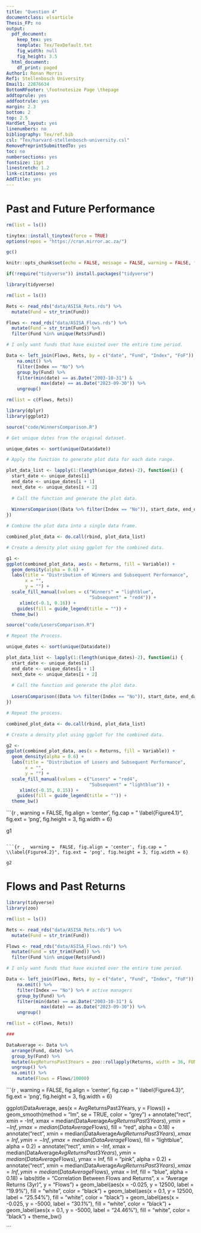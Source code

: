 ```yaml
---
title: "Question 4"
documentclass: elsarticle
Thesis_FP: no
output:
  pdf_document:
    keep_tex: yes
    template: Tex/TexDefault.txt
    fig_width: null
    fig_height: 3.5
  html_document:
    df_print: paged
Author1: Ronan Morris
Ref1: Stellenbosch University
Email1: 22876634
BottomRFooter: \footnotesize Page \thepage
addtoprule: yes
addfootrule: yes
margin: 2.3
bottom: 2
top: 2.5
HardSet_layout: yes
linenumbers: no
bibliography: Tex/ref.bib
csl: "Tex/harvard-stellenbosch-university.csl"
RemovePreprintSubmittedTo: yes
toc: no
numbersections: yes
fontsize: 11pt
linestretch: 1.2
link-citations: yes
AddTitle: yes
---
```


# Past and Future Performance 

```r

rm(list = ls())

tinytex::install_tinytex(force = TRUE)
options(repos = "https://cran.mirror.ac.za/")

gc() 

knitr::opts_chunk$set(echo = FALSE, message = FALSE, warning = FALSE, fig.width = 6, fig.height = 5, fig.pos="H", fig.pos = 'H')

if(!require("tidyverse")) install.packages("tidyverse")

library(tidyverse)

```

```r

rm(list = ls())

Rets <- read_rds("data/ASISA_Rets.rds") %>%
  mutate(Fund = str_trim(Fund)) 

Flows <- read_rds("data/ASISA_Flows.rds") %>%
  mutate(Fund = str_trim(Fund)) %>%
  filter(Fund %in% unique(Rets$Fund)) 

# I only want funds that have existed over the entire time period. 

Data <- left_join(Flows, Rets, by = c("date", "Fund", "Index", "FoF")) %>% 
    na.omit() %>% 
    filter(Index == "No") %>% 
    group_by(Fund) %>%
    filter(min(date) == as.Date("2003-10-31") & 
             max(date) == as.Date("2023-09-30")) %>%
    ungroup()

rm(list = c(Flows, Rets))

```

```r

library(dplyr)
library(ggplot2)

source("code/WinnersComparison.R")

# Get unique dates from the original dataset.

unique_dates <- sort(unique(Data$date))

# Apply the function to generate plot data for each date range.

plot_data_list <- lapply(1:(length(unique_dates)-2), function(i) {
  start_date <- unique_dates[i]
  end_date <- unique_dates[i + 1]
  next_date <- unique_dates[i + 2]
  
  # Call the function and generate the plot data.
  
  WinnersComparison((Data %>% filter(Index == "No")), start_date, end_date, next_date)
})

# Combine the plot data into a single data frame.

combined_plot_data <- do.call(rbind, plot_data_list)

# Create a density plot using ggplot for the combined data.

g1 <-
ggplot(combined_plot_data, aes(x = Returns, fill = Variable)) +
  geom_density(alpha = 0.6) +
  labs(title = "Distribution of Winners and Subsequent Performance",
       x = "",
       y = "") +
  scale_fill_manual(values = c("Winners" = "lightblue", 
                               "Subsequent" = "red4")) +
     xlim(c(-0.1, 0.16)) +
    guides(fill = guide_legend(title = "")) +
  theme_bw()

```

```r

source("code/LosersComparison.R")

# Repeat the Process. 

unique_dates <- sort(unique(Data$date))

plot_data_list <- lapply(1:(length(unique_dates)-2), function(i) {
  start_date <- unique_dates[i]
  end_date <- unique_dates[i + 1]
  next_date <- unique_dates[i + 2]
  
  # Call the function and generate the plot data.
  
  LosersComparison((Data %>% filter(Index == "No")), start_date, end_date, next_date)
})

# Repeat the process. 

combined_plot_data <- do.call(rbind, plot_data_list)

# Create a density plot using ggplot for the combined data.

g2 <-
ggplot(combined_plot_data, aes(x = Returns, fill = Variable)) +
  geom_density(alpha = 0.6) +
  labs(title = "Distribution of Losers and Subsequent Performance",
       x = "",
       y = "") +
  scale_fill_manual(values = c("Losers" = "red4", 
                               "Subsequent" = "lightblue")) +
     xlim(c(-0.15, 0.15)) +
    guides(fill = guide_legend(title = "")) +
  theme_bw()

```

```{r ,  warning =  FALSE, fig.align = 'center', fig.cap = " \\label{Figure4.1}", fig.ext = 'png', fig.height = 3, fig.width = 6}

g1

```

```{r ,  warning =  FALSE, fig.align = 'center', fig.cap = " \\label{Figure4.2}", fig.ext = 'png', fig.height = 3, fig.width = 6}

g2

```

# Flows and Past Returns 

```r

library(tidyverse)
library(zoo)

rm(list = ls())

Rets <- read_rds("data/ASISA_Rets.rds") %>%
  mutate(Fund = str_trim(Fund)) 

Flows <- read_rds("data/ASISA_Flows.rds") %>%
  mutate(Fund = str_trim(Fund)) %>%
  filter(Fund %in% unique(Rets$Fund)) 

# I only want funds that have existed over the entire time period. 

Data <- left_join(Flows, Rets, by = c("date", "Fund", "Index", "FoF")) %>% 
    na.omit() %>% 
    filter(Index == "No") %>% # active managers
    group_by(Fund) %>%
    filter(min(date) == as.Date("2003-10-31") & 
             max(date) == as.Date("2023-09-30")) %>%
    ungroup()

rm(list = c(Flows, Rets))

```

```r

###

DataAverage <- Data %>%
  arrange(Fund, date) %>%
  group_by(Fund) %>%
  mutate(AvgReturnsPast3Years = zoo::rollapply(Returns, width = 36, FUN = mean, align = "right", partial = TRUE)) %>%
  ungroup() %>%
  na.omit() %>% 
    mutate(Flows = Flows/10000)

```

```{r ,  warning =  FALSE, fig.align = 'center', fig.cap = " \\label{Figure4.3}", fig.ext = 'png', fig.height = 3, fig.width = 6}

ggplot(DataAverage, aes(x = AvgReturnsPast3Years, y = Flows)) +
    geom_smooth(method = "lm", se = TRUE, color = "grey") +
    annotate("rect", 
             xmin = -Inf, 
             xmax = median(DataAverage$AvgReturnsPast3Years), 
             ymin = -Inf, 
             ymax = median(DataAverage$Flows), 
             fill = "red", 
             alpha = 0.18) +
    annotate("rect", 
             xmin = median(DataAverage$AvgReturnsPast3Years), 
             xmax = Inf, 
             ymin = -Inf, 
             ymax = median(DataAverage$Flows), 
             fill = "lightblue", 
             alpha = 0.2) +
    annotate("rect", 
             xmin = -Inf,
             xmax = median(DataAverage$AvgReturnsPast3Years), 
             ymin = median(DataAverage$Flows), 
             ymax = Inf,
             fill = "pink", 
             alpha = 0.2) +
    annotate("rect", 
             xmin = median(DataAverage$AvgReturnsPast3Years),
             xmax = Inf, 
             ymin = median(DataAverage$Flows), 
             ymax = Inf, 
             fill = "blue", 
             alpha = 0.18) +
  labs(title = "Correlation Between Flows and Returns",
       x = "Average Returns (3yr)",
       y = "Flows") +
    geom_label(aes(x = -0.025, 
                   y = 12500, 
                   label = "19.9%"), 
               fill = "white", 
               color = "black") +
    geom_label(aes(x = 0.1, 
                   y = 12500, 
                   label = "25.54%"), 
               fill = "white", 
               color = "black") +
    geom_label(aes(x = -0.025,
                   y = -5000, 
                   label = "30.1%"), 
               fill = "white", 
               color = "black") +
  geom_label(aes(x = 0.1, 
                 y = -5000, 
                 label = "24.46%"), 
             fill = "white", 
             color = "black") +
  theme_bw()

```
